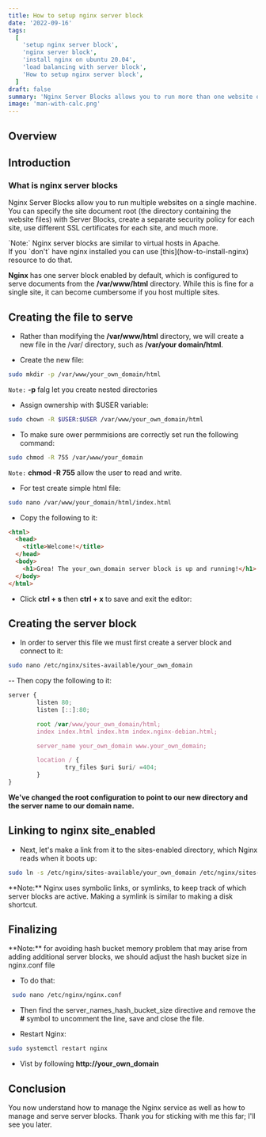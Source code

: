 ```yaml
---
title: How to setup nginx server block
date: '2022-09-16'
tags:
  [
    'setup nginx server block',
    'nginx server block',
    'install nginx on ubuntu 20.04',
    'load balancing with server block',
    'How to setup nginx server block',
  ]
draft: false
summary: 'Nginx Server Blocks allows you to run more than one website on a single machine.'
image: 'man-with-calc.png'
---
```



<HeaderImage
  src="/static/images/man-with-calc.png"
  width="65%"
  height="65%"
  alt="nginx server blocks illustration"
/>

## Overview

<TOCInline toc={props.toc} exclude="Overview" toHeading={2} />

## Introduction

### What is nginx server blocks

Nginx Server Blocks allow you to run multiple websites on a single machine. You can specify the site document root (the directory containing the website files) with Server Blocks, create a separate security policy for each site, use different SSL certificates for each site, and much more.

<Note>
  `Note:` Nginx server blocks are similar to virtual hosts in Apache.
  <div>
    If you `don't` have nginx installed you can use [this](how-to-install-nginx) resource to do
    that.
  </div>
</Note>

**Nginx** has one server block enabled by default, which is configured to serve documents from the **/var/www/html** directory. While this is fine for a single site, it can become cumbersome if you host multiple sites.

<GoogleScript />

## Creating the file to serve

- Rather than modifying the **/var/www/html** directory, we will create a new file in the /var/ directory, such as **/var/your domain/html**.

- Create the new file:

```bash
sudo mkdir -p /var/www/your_own_domain/html
```

<Note>`Note:` **-p** falg let you create nested directories</Note>

- Assign ownership with $USER variable:

```bash
sudo chown -R $USER:$USER /var/www/your_own_domain/html
```

- To make sure ower permmisions are correctly set run the following command:

```bash
sudo chmod -R 755 /var/www/your_domain
```

<Note>`Note:` **chmod -R 755** allow the user to read and write.</Note>

- For test create simple html file:

```bash
sudo nano /var/www/your_domain/html/index.html
```

- Copy the following to it:

```html
<html>
  <head>
    <title>Welcome!</title>
  </head>
  <body>
    <h1>Grea! The your_own_domain server block is up and running!</h1>
  </body>
</html>
```

- Click **ctrl + s** then **ctrl + x** to save and exit the editor:

## Creating the server block

- In order to server this file we must first create a server block and connect to it:

```bash
sudo nano /etc/nginx/sites-available/your_own_domain
```

-- Then copy the following to it:

```js
server {
        listen 80;
        listen [::]:80;

        root /var/www/your_own_domain/html;
        index index.html index.htm index.nginx-debian.html;

        server_name your_own_domain www.your_own_domain;

        location / {
                try_files $uri $uri/ =404;
        }
}
```

**We've changed the root configuration to point to our new directory and the server name to our domain name.**

## Linking to nginx site_enabled

- Next, let's make a link from it to the sites-enabled directory, which Nginx reads when it boots up:

```bash
sudo ln -s /etc/nginx/sites-available/your_own_domain /etc/nginx/sites-enabled/
```

<Note>
  **Note:** Nginx uses symbolic links, or symlinks, to keep track of which server blocks are active.
  Making a symlink is similar to making a disk shortcut.
</Note>

## Finalizing

<Note type="error">
  **Note:** for avoiding hash bucket memory problem that may arise from adding additional server
  blocks, we should adjust the hash bucket size in nginx.conf file
</Note>

- To do that:

```bash
 sudo nano /etc/nginx/nginx.conf
```

- Then find the server_names_hash_bucket_size
  directive and remove the **#** symbol to uncomment the line, save and close the file.

- Restart Nginx:

```bash
sudo systemctl restart nginx
```

- Vist by following **http://your_own_domain**

## Conclusion

You now understand how to manage the Nginx service as well as how to manage and serve server blocks. Thank you for sticking with me this far; I'll see you later.
